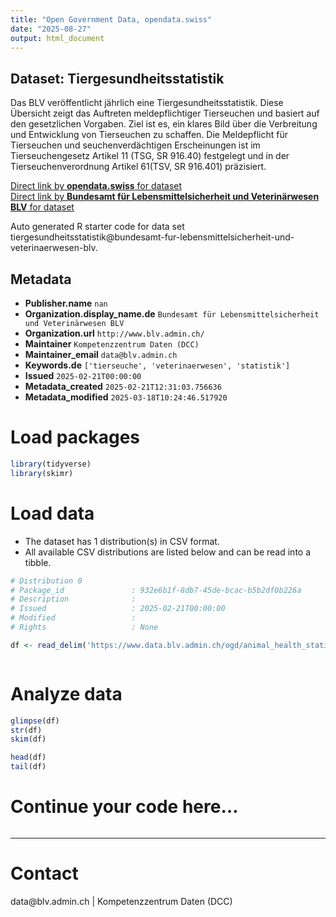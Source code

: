 ```yaml
---
title: "Open Government Data, opendata.swiss"
date: "2025-08-27"
output: html_document
---
```


## Dataset: Tiergesundheitsstatistik

Das BLV veröffentlicht jährlich eine Tiergesundheitsstatistik. Diese Übersicht zeigt das Auftreten meldepflichtiger Tierseuchen und basiert auf den gesetzlichen Vorgaben. Ziel ist es, ein klares Bild über die Verbreitung und Entwicklung von Tierseuchen zu schaffen. Die Meldepflicht für Tierseuchen und seuchenverdächtigen Erscheinungen ist im 
Tierseuchengesetz Artikel 11 (TSG, SR 916.40) festgelegt und in der 
Tierseuchenverordnung Artikel 61(TSV, SR 916.401) präzisiert.


[Direct link by **opendata.swiss** for dataset](https://opendata.swiss/de/dataset/tiergesundheitsstatistik)<br>
[Direct link by **Bundesamt für Lebensmittelsicherheit und Veterinärwesen BLV** for dataset](https://www.blv.admin.ch/blv/de/home/tiere/tiergesundheit.html)

Auto generated R starter code for data set tiergesundheitsstatistik@bundesamt-fur-lebensmittelsicherheit-und-veterinaerwesen-blv.

## Metadata

- **Publisher.name** `nan`
- **Organization.display_name.de** `Bundesamt für Lebensmittelsicherheit und Veterinärwesen BLV`
- **Organization.url** `http://www.blv.admin.ch/`
- **Maintainer** `Kompetenzzentrum Daten (DCC)`
- **Maintainer_email** `data@blv.admin.ch`
- **Keywords.de** `['tierseuche', 'veterinaerwesen', 'statistik']`
- **Issued** `2025-02-21T00:00:00`
- **Metadata_created** `2025-02-21T12:31:03.756636`
- **Metadata_modified** `2025-03-18T10:24:46.517920`


# Load packages

```r

library(tidyverse)
library(skimr)

```

# Load data

-   The dataset has 1 distribution(s) in CSV format.
-   All available CSV distributions are listed below and can be read into a tibble.

```r

# Distribution 0
# Package_id               : 932e6b1f-8db7-45de-bcac-b5b2df0b226a
# Description              : 
# Issued                   : 2025-02-21T00:00:00
# Modified                 : 
# Rights                   : None

df <- read_delim('https://www.data.blv.admin.ch/ogd/animal_health_statistics/animal-health-statistics.csv')



```

# Analyze data

```r

glimpse(df)
str(df)
skim(df)

head(df)
tail(df)

```

# Continue your code here...

```r

```

------------------------------------------------------------------------

# Contact

data@blv.admin.ch | Kompetenzzentrum Daten (DCC)
